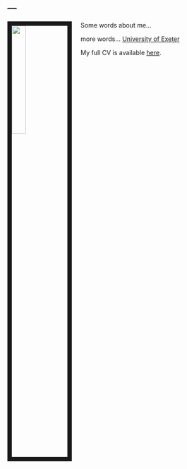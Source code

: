 ---
---

<link rel="stylesheet" href="styles.css" type="text/css">

<img src="images/Hugh_Photo.jpg" style="width:25%; border:10px solid; margin-right: 20px" align="left">

Some words about me... 

more words...  [University of Exeter](https://lifesciences.exeter.ac.uk/) 


My full CV is available [here](files/Hugh_Graham_CV.pdf).